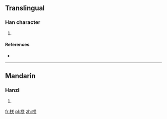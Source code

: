 ==Translingual==

===Han character===
{{Han char|rn=75|rad=木|as=06|sn=10|four=48935|canj=DTK|ids=⿰[[木]][[关]]}}

# {{defn|Han|sort=木06}}

====References====
* {{Han ref|kx=0522.110|dkj=14698|dj=0910.160|hdz=21202.030|uh=681A|ud=26650|bh=D1DA|bd=53722}}

----

==Mandarin==

===Hanzi===
{{cmn-hanzi|pin=[[zhèn]] ([[zhen4]])|wg=chen<sup>4</sup>}}

# {{defn|lang=cmn|sort=木06}}

[[fr:栚]]
[[pl:栚]]
[[zh:栚]]